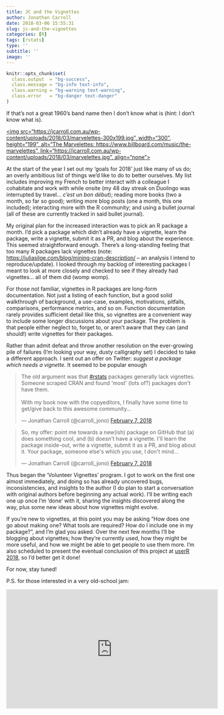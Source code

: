 ```yaml
---
title: JC and the Vignettes
author: Jonathan Carroll
date: 2018-03-06 15:55:31
slug: jc-and-the-vignettes
categories: [R]
tags: [rstats]
type: ''
subtitle: ''
image: ''
---
```


```r

knitr::opts_chunk$set(
  class.output  = "bg-success",
  class.message = "bg-info text-info",
  class.warning = "bg-warning text-warning",
  class.error   = "bg-danger text-danger"
)
```

If that's not a great 1960's band name then I don't know what is (hint: I don't know what is).

<a href="https://www.billboard.com/music/the-marvelettes"><img src="https://jcarroll.com.au/wp-content/uploads/2018/03/marvelettes-300x199.jpg", width="300", height="199", alt="The Marvelettes: https://www.billboard.com/music/the-marvelettes", link="https://jcarroll.com.au/wp-content/uploads/2018/03/marvelettes.jpg", align="none"></img></a>

<!--more-->

At the start of the year I set out my 'goals for 2018' just like many of us do; an overly ambitious list of things we'd like to do to better ourselves. My list includes improving my French to better interact with a colleague I cohabitate and work with while onsite (my 48 day streak on Duolingo was interrupted by travel... _c'est un bon début_); reading more books (two a month, so far so good); writing more blog posts (one a month, this one included); interacting more with the R community; and using a bullet journal (all of these are currently tracked in said bullet journal). 

My original plan for the increased interaction was to pick an R package a month. I'd pick a package which didn't already have a vignette, learn the package, write a vignette, submit it as a PR, and blog about the experience. This seemed straightforward enough. There's a long-standing feeling that too many R packages lack vignettes (note: [https://juliasilge.com/blog/mining-cran-description/](https://juliasilge.com/blog/mining-cran-description/) -- an analysis I intend to reproduce/update). I looked through my backlog of interesting packages I meant to look at more closely and checked to see if they already had vignettes... all of them did (womp womp).

For those not familiar, vignettes in R packages are long-form documentation. Not just a listing of each function, but a good solid walkthrough of background, a use-case, examples, motivations, pitfalls, comparisons, performance metrics, and so on. Function documentation rarely provides sufficient detail like this, so vignettes are a convenient way to include some longer discussions about your package. The problem is that people either neglect to, forget to, or aren't aware that they can (and should!) write vignettes for their packages. 

Rather than admit defeat and throw another resolution on the ever-growing pile of failures (I'm looking your way, dusty calligraphy set) I decided to take a different approach. I sent out an offer on Twitter: _suggest a package which needs a vignette_. It seemed to be popular enough

<blockquote class="twitter-tweet" data-lang="en"><p lang="en" dir="ltr">The old argument was that <a href="https://twitter.com/hashtag/rstats?src=hash&amp;ref_src=twsrc%5Etfw">#rstats</a> packages generally lack vignettes. Someone scraped CRAN and found &#39;most&#39; (lots of?) packages don&#39;t have them.<br><br>With my book now with the copyeditors, I finally have some time to get/give back to this awesome community...</p>&mdash; Jonathan Carroll (@carroll_jono) <a href="https://twitter.com/carroll_jono/status/961139524901527552?ref_src=twsrc%5Etfw">February 7, 2018</a></blockquote>
<script async src="https://platform.twitter.com/widgets.js" charset="utf-8"></script>

<blockquote class="twitter-tweet" data-lang="en"><p lang="en" dir="ltr">So, my offer: point me towards a new(ish) package on GitHub that (a) does something cool, and (b) doesn&#39;t have a vignette. I&#39;ll learn the package inside-out, write a vignette, submit it as a PR, and blog about it. Your package, someone else&#39;s which you use, I don&#39;t mind...</p>&mdash; Jonathan Carroll (@carroll_jono) <a href="https://twitter.com/carroll_jono/status/961139533701054464?ref_src=twsrc%5Etfw">February 7, 2018</a></blockquote>
<script async src="https://platform.twitter.com/widgets.js" charset="utf-8"></script>

Thus began the 'Volunteer Vignettes' program. I got to work on the first one almost immediately, and doing so has already uncovered bugs, inconsistencies, and insights to the author (I do plan to start a conversation with original authors before beginning any actual work). I'll be writing each one up once I'm 'done' with it, sharing the insights discovered along the way, plus some new ideas about how vignettes might evolve.

If you're new to vignettes, at this point you may be asking "How does one go about making one? What tools are required? How do I include one in my package?", and I'm glad you asked. Over the next few months I'll be blogging about vignettes; how they're currently used, how they might be more useful, and how we might be able to get people to use them more. I'm also scheduled to present the eventual conclusion of this project at [userR 2018](https://user2018.r-project.org/), so I'd better get it done!

For now, stay tuned!

P.S. for those interested in a very old-school jam:

<iframe width="560" height="315" src="https://www.youtube.com/embed/425GpjTSlS4?rel=0" frameborder="0" allow="autoplay; encrypted-media" allowfullscreen></iframe>

